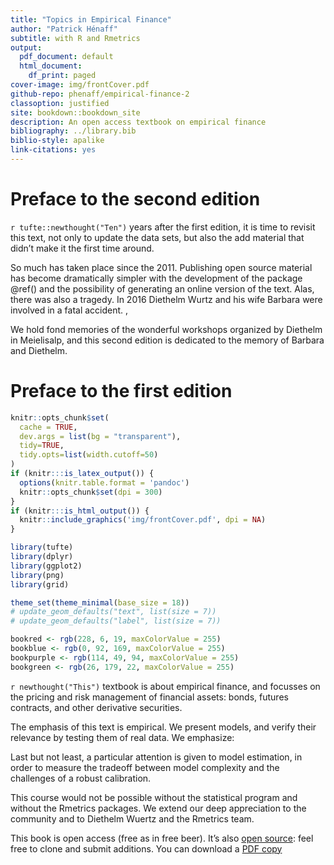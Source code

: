 ```yaml
---
title: "Topics in Empirical Finance"
author: "Patrick Hénaff"
subtitle: with R and Rmetrics
output:
  pdf_document: default
  html_document:
    df_print: paged
cover-image: img/frontCover.pdf
github-repo: phenaff/empirical-finance-2
classoption: justified
site: bookdown::bookdown_site
description: An open access textbook on empirical finance
bibliography: ../library.bib
biblio-style: apalike
link-citations: yes
---
```


# Preface to the second edition {-}

`r tufte::newthought("Ten")` years after the first edition, it is time to
revisit this text, not only to update the data sets, but also the add material
that didn't make it the first time around.

So much has taken place since the 2011. Publishing open source
material has become dramatically simpler with the development of the \package{bookdown}
package \@ref() and the possibility of generating an online version of the
text.
Alas, there was also a tragedy. In 2016 Diethelm Wurtz and his wife Barbara
were involved in a fatal accident. ,

We hold fond memories of the wonderful workshops organized by Diethelm in
Meielisalp, and this second edition is dedicated to the memory of Barbara and Diethelm.

# Preface to the first edition {-}

```r
knitr::opts_chunk$set(
  cache = TRUE,
  dev.args = list(bg = "transparent"),
  tidy=TRUE,
  tidy.opts=list(width.cutoff=50)
)
if (knitr:::is_latex_output()) {
  options(knitr.table.format = 'pandoc')
  knitr::opts_chunk$set(dpi = 300)
}
if (knitr:::is_html_output()) {
  knitr::include_graphics('img/frontCover.pdf', dpi = NA)
}

library(tufte)
library(dplyr)
library(ggplot2)
library(png)
library(grid)

theme_set(theme_minimal(base_size = 18))
# update_geom_defaults("text", list(size = 7))
# update_geom_defaults("label", list(size = 7))

bookred <- rgb(228, 6, 19, maxColorValue = 255)
bookblue <- rgb(0, 92, 169, maxColorValue = 255)
bookpurple <- rgb(114, 49, 94, maxColorValue = 255)
bookgreen <- rgb(26, 179, 22, maxColorValue = 255)
```

`r newthought("This")` textbook is about empirical finance, and focusses on the pricing and risk management of financial assets: bonds, futures contracts, and other derivative securities.

The emphasis of this text is empirical. We present models, and verify their relevance by testing them of real data. We emphasize:

\begin{itemize}
\item an incremental approach to model building, starting from simple models, and building upon that foundation to construct more complex models, as needed,
\item a data-driven approach: we will implement all the models that are presented, using the R statistical package and the Rmetrics libraries,
\item the systematic use of simulation as a way of validating modeling decisions.
\end{itemize}

Last but not least, a particular attention is given to model estimation, in order to measure the tradeoff between model complexity and the challenges of a robust calibration.

This course would not be possible without the \RR{} statistical program and without the Rmetrics packages. We extend our deep appreciation to the \RR{} community and to Diethelm Wuertz and the Rmetrics team.

This book is open access (free as in free beer). It's also [open source](https://github.com/phenaff/empirical-finance-2): feel free to clone and submit additions.
You can download a [PDF copy](https://github.com/phenaff/empirical-finance-2/docs/empiricalfin.pdf)
